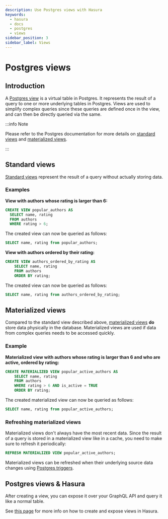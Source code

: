 ```yaml
---
description: Use Postgres views with Hasura
keywords:
  - hasura
  - docs
  - postgres
  - views
sidebar_position: 3
sidebar_label: Views
---
```


# Postgres views

## Introduction

A [Postgres view](https://www.postgresql.org/docs/current/sql-createview.html) is a
virtual table in Postgres. It represents the result of a query to one or
more underlying tables in Postgres. Views are used to simplify complex
queries since these queries are defined once in the view, and can then
be directly queried via the same.

:::info Note

Please refer to the Postgres documentation for more details on [standard views](https://www.postgresql.org/docs/current/sql-createview.html) and
[materialized views](https://www.postgresql.org/docs/current/rules-materializedviews.html).

:::

## Standard views

[Standard views](https://www.postgresql.org/docs/current/sql-createview.html)
represent the result of a query without actually storing data.

### Examples

**View with authors whose rating is larger than 6:**

```sql
CREATE VIEW popular_authors AS
  SELECT name, rating
  FROM authors
  WHERE rating > 6;
```

The created view can now be queried as follows:

```sql
SELECT name, rating from popular_authors;
```

**View with authors ordered by their rating:**

```sql
CREATE VIEW authors_ordered_by_rating AS
    SELECT name, rating
    FROM authors
    ORDER BY rating;
```

The created view can now be queried as follows:

```sql
SELECT name, rating from authors_ordered_by_rating;
```

## Materialized views

Compared to the standard view described above, [materialized views](https://www.postgresql.org/docs/current/rules-materializedviews.html)
**do** store data physically in the database. Materialized views are
used if data from complex queries needs to be accessed quickly.

### Example

**Materialized view with authors whose rating is larger than 6 and who
are active, ordered by rating:**

```sql
CREATE MATERIALIZED VIEW popular_active_authors AS
    SELECT name, rating
    FROM authors
    WHERE rating > 6 AND is_active = TRUE
    ORDER BY rating;
```

The created materialized view can now be queried as follows:

```sql
SELECT name, rating from popular_active_authors;
```

### Refreshing materialized views

Materialized views don't always have the most recent data. Since the
result of a query is stored in a materialized view like in a cache, you
need to make sure to refresh it periodically:

```sql
REFRESH MATERIALIZED VIEW popular_active_authors;
```

Materialized views can be refreshed when their underlying source data
changes using [Postgres triggers](/graphql/core/guides/postgres/triggers.mdx).

## Postgres views & Hasura

After creating a view, you can expose it over your GraphQL API and query
it like a normal table.

See [this page](/graphql/core/databases/postgres/schema/views.mdx#pg-custom-views) for more info on how to create and
expose views in Hasura.
